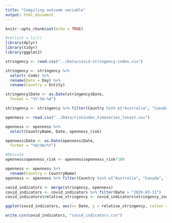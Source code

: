 ---
title: "Compiling outcome variable"
output: html_document
---

```{r setup, include=FALSE}
knitr::opts_chunk$set(echo = TRUE)
```

```{r}
#rm(list = ls())
library(dplyr)
library(tidyr)
library(ggplot2)
```

```{r}
stringency <- read.csv("../Data/covid-stringency-index.csv")
```

```{r}
stringency <- stringency %>%
  select(-Code) %>%
  rename(Date = Day) %>%
  rename(Country = Entity) 

stringency$Date <- as.Date(stringency$Date,
  format = "%Y-%m-%d")

stringency <- stringency %>% filter(Country %in% c("Australia", "Canada", "Ireland", "New Zealand", "United Kingdom"))
```

```{r}
openness <- read.csv("../Data/riskindex_timeseries_latest.csv")
```

```{r}
openness <- openness %>%
  select(CountryName, Date, openness_risk)

openness$Date <- as.Date(openness$Date,
  format = "%d/%m/%Y")

#Rescale 
openness$openness_risk <- openness$openness_risk*100
```

```{r}
openness <- openness %>%
  rename(Country = CountryName)
openness <- openness %>% filter(Country %in% c("Australia", "Canada", "Ireland", "New Zealand", "United Kingdom"))
```

```{r}
covid_indicators <- merge(stringency, openness)
covid_indicators <- covid_indicators %>% filter(Date > "2020-03-31")
covid_indicators$relative_stringency <- covid_indicators$stringency_index- covid_indicators$openness_risk 
```


```{r}
ggplot(covid_indicators, aes(x= Date, y = relative_stringency, colour = Country)) + geom_line() + theme_classic()
```


```{r}
write.csv(covid_indicators, "covid_indicators.csv")
```
